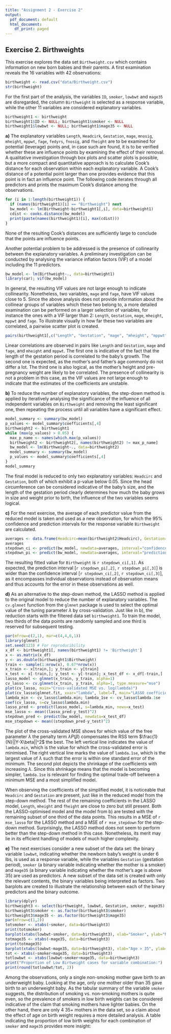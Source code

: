```yaml
---
title: "Assignment 2 - Exercise 2"
output:
  pdf_document: default
  html_document:
    df_print: paged
---
```


## Exercise 2. Birthweights

This exercise explores the data set `Birthweight.csv` which contains information on new born babies and their parents. A first examination reveals the 16 variables with 42 observations:
```r
birthweight <- read.csv("data/Birthweight.csv")
str(birthweight)
```
For the first part of the analysis, the variables `ID`, `smoker`, `lowbwt` and `mage35` are disregarded, the column `Birthweight` is selected as a response variable, while the other 11 variables are considered explanatory variables.
```r
birthweight1 <- birthweight
birthweight1$ID <- NULL; birthweight1$smoker <- NULL
birthweight1$lowbwt <- NULL; birthweight1$mage35 <- NULL
```

**a)** The explanatory variables `Length`, `Headcirk`, `Gestation`, `mage`, `mnosig`, `mheight`, `mppwt`, `fage`, `fedyrs`, `fnosig`, and `fheight` are to be examined for potential (leverage) points and, in case such are found, it is to be verified whether these are influence points by examining the effect of their removal. A qualitative investigation through box plots and scatter plots is possible, but a more compact and quantitative approach is to calculate Cook's distance for each observation within each explanatory variable. A Cook's distance of a potential point larger than one provides evidence that this point is in fact an influence point. The following code iterates through all predictors and prints the maximum Cook's distance among the observations.

```r
for (i in 1:length(birthweight1)) {
  if (names(birthweight1)[i] == "Birthweight") next
  bw_model <- lm(Birthweight~birthweight1[,i], data=birthweight1)
  cdist <- cooks.distance(bw_model)
  print(paste(names(birthweight1)[i], max(cdist)))
}
```

None of the resulting Cook's distances are sufficiently large to conclude that the points are influence points.

Another potential problem to be addressed is the presence of collinearity between the explanatory variables. A preliminary investigation can be conducted by analysing the variance inflation factors (VIF) of a model including the 11 predictors.
```r
bw_model <- lm(Birthweight~., data=birthweight1)
library(car); vif(bw_model)
```

In general, the resulting VIF values are not large enough to indicate collinearity. Nonetheless, two variables, `mage` and `fage`, have VIF values close to 5. Since the above analysis does not provide information about the collinear groups of variables which these two belong to, a more detailed examination can be performed on a larger selection of variables, for instance the ones with a VIF larger than 2: `Length`, `Gestation`, `mage`, `mheight`, `mppwt` and `fage`. To illustrate visually in how far these two variables are correlated, a pairwise scatter plot is created.
```r
pairs(birthweight1[,c("Length", "Gestation", "mage", "mheight", "mppwt", "fage")])
```
Linear correlations are observed in pairs like `Length` and `Gestation`, `mage` and `fage`, and `mheight` and `mppwt`. The first one is indicative of the fact that the length of the gestation period is correlated to the baby's growth. The second one is expected, as the mother's and father's age commonly do not differ a lot. The third one is also logical, as the mother's height and pre-pregnancy weight are likely to be correlated. The presence of collinearity is not a problem in this case, as the VIF values are not large enough to indicate that the estimates of the coefficients are unstable.

**b)** To reduce the number of explanatory variables, the step-down method is applied by iteratively analysing the significance of the influence of all independent variables on `Birthweight` and removing the least significant one, then repeating the process until all variables have a significant effect.
```r
model_summary <- summary(bw_model)
p_values <- model_summary$coefficients[,4]
birthweight2 <- birthweight1
while (max(p_values) > 0.05) {
  max_p_name <- names(which.max(p_values))
  birthweight2 <- birthweight2[, names(birthweight2) != max_p_name]
  bw_model <- lm(Birthweight~., data=birthweight2)
  model_summary <- summary(bw_model)
  p_values <- model_summary$coefficients[,4]
}
model_summary
```
The final model is reduced to only two explanatory variables: `Headcirc` and `Gestation`, both of which exhibit a p-value below 0.05. Since the head circumference can be considered indicative of the baby's size, and the length of the gestation period clearly determines how much the baby grows in size and weight prior to birth, the influence of the two variables seems logical.

**c)** For the next exercise, the average of each predictor value from the reduced model is taken and used as a new observation, for which the 95% confidence and prediction intervals for the response variable `Birthweight` are calculated.
```r
averages <- data.frame(Headcirc=mean(birthweight2$Headcirc), Gestation=mean(birthweight2$Gestation))
averages
stepdown_ci <- predict(bw_model, newdata=averages, interval="confidence", level=0.95)
stepdown_pi <- predict(bw_model, newdata=averages, interval="prediction", level=0.95)
```
The resulting fitted value for `Birthweight` is `r stepdown_ci[,1]`. As expected, the prediction interval [`r stepdown_pi[,2]`, `r stepdown_pi[,3]`] is wider than the confidence interval [`r stepdown_ci[,2]`, `r stepdown_ci[,3]`], as it encompasses individual observations instead of observation means and thus accounts for the error in these observations as well.

**d)** As an alternative to the step-down method, the LASSO method is applied to the original model to reduce the number of explanatory variables. The `cv.glmnet` function from the `glmnet` package is used to select the optimal value of the tuning parameter $\lambda$ by cross-validation. Just like in b), the reduction starts with the filtered data set `birthweight1`. To train the model, two thirds of the data points are randomly sampled and one third is reserved for subsequent testing.
```r
par(mfrow=c(2,1), mar=c(4,4,6,1))
library(glmnet)
set.seed(123) # For reproducibility
x_df <- birthweight1[, names(birthweight1) != 'Birthweight']
x <- as.matrix(x_df)
y <- as.double(birthweight1$Birthweight)
train <- sample(1:nrow(x), 0.67*nrow(x))
x_train <- x[train,]; y_train <- y[train]
x_test <- x[-train,]; y_test <- y[-train]; x_test_df <- x_df[-train,]
lasso_model <- glmnet(x_train, y_train, alpha=1)
cv_lasso <- cv.glmnet(x_train, y_train, alpha=1, type.measure="mse")
plot(cv_lasso, main="Cross-validated MSE vs. log(lambda)")
plot(cv_lasso$glmnet.fit, xvar="lambda", label=T, main="LASSO coefficients vs. log(lambda)")
lambda_min <- cv_lasso$lambda.min; lambda_1se <- cv_lasso$lambda.1se
coef(cv_lasso, s=cv_lasso$lambda.min)
lasso_pred <- predict(lasso_model, s=lambda_min, newx=x_test)
mse_lasso <- mean((lasso_pred-y_test)^2)
stepdown_pred <- predict(bw_model, newdata=x_test_df)
mse_stepdown <- mean((stepdown_pred-y_test)^2)
```

The plot of the cross-validated MSE shows for which value of the free parameter $\lambda$ the penalty term $\lambda P(\beta)$ compensates the RSS term $\frac{1}{N}||Y-X\beta||^2$ the best. The left vertical line indicates the value of `lambda.min`, which is the value for which the cross-validated error is minimised. The right vertical line marks the value of `lambda.1se`, which is the largest value of $\lambda$ such that the error is within one standard error of the minimum. The second plot depicts the shrinkage of the coefficients with increasing $\lambda$. Since this shrinkage means that the model is becoming simpler, `lambda.1se` is relevant for finding the optimal trade-off between a minimum MSE and a most simplified model.

When observing the coefficients of the simplified model, it is noticeable that `Headcirc` and `Gestation` are present, just like in the reduced model from the step-down method. The rest of the remaining coefficients in the LASSO model, `Length`, `mheight` and `fheight` are close to zero but still present. Both the LASSO-optimised model and the model from b) are tested with the remaining subset of one third of the data points. This results in a MSE of `r mse_lasso` for the LASSO method and a MSE of `r mse_stepdown` for the step-down method. Surprisingly, the LASSO method does not seem to perform better than the step-down method in this case. Nonetheless, its merit may lie in its efficient handling of models of much higher complexity.

**e)** The next exercises consider a new subset of the data set: the binary variable `lowbwt`, indicating whether the newborn baby's weight is under 6 lbs, is used as a response variable, while the variables `Gestation` (gestation period), `smoker` (a binary variable indicating whether the mother is a smoker) and `mage35` (a binary variable indicating whether the mother's age is above 35) are used as predictors. A new subset of the data set is created with only the relevant contents, the binary variables being interpreted as factors. Two barplots are created to illustrate the relationship between each of the binary predictors and the binary outcome.
```r
library(dplyr)
birthweight3 <- select(birthweight, lowbwt, Gestation, smoker, mage35)
birthweight3$smoker <- as.factor(birthweight3$smoker)
birthweight3$mage35 <- as.factor(birthweight3$mage35)
par(mfrow=c(1,2))
totsmoker <- xtabs(~smoker, data=birthweight3)
print(totsmoker)
barplot(xtabs(lowbwt~smoker, data=birthweight3), xlab="Smoker", ylab="Number of Low Birthweights")
totmage35 <- xtabs(~mage35, data=birthweight3)
print(totmage35)
barplot(xtabs(lowbwt~mage35, data=birthweight3), xlab="Age > 35", ylab="Number of Low Birthweights")
tot <- xtabs(~smoker+mage35, data=birthweight3)
totlowbwt <- xtabs(lowbwt~smoker+mage35, data=birthweight3)
print("Proportion of Low Birtweight cases for variable combination:")
print(round(totlowbwt/tot, 2))
```
Among the observations, only a single non-smoking mother gave birth to an underweight baby. Looking at the age, only one mother older than 35 gave birth to an underweight baby. As the tabular summary of the variable `smoker` suggests, the distribution of smoking vs. non-smoking mothers is quite even, so the prevalence of smokers in low birth weights can be considered indicative of the claim that smoking mothers have lighter babies. On the other hand, there are only 4 35+ mothers in the data set, so a claim about the effect of age on birth weight requires a more detailed analysis. A table indicating the proportion of low birth weights for each combination of `smoker` and `mage35` provides more insight: 
